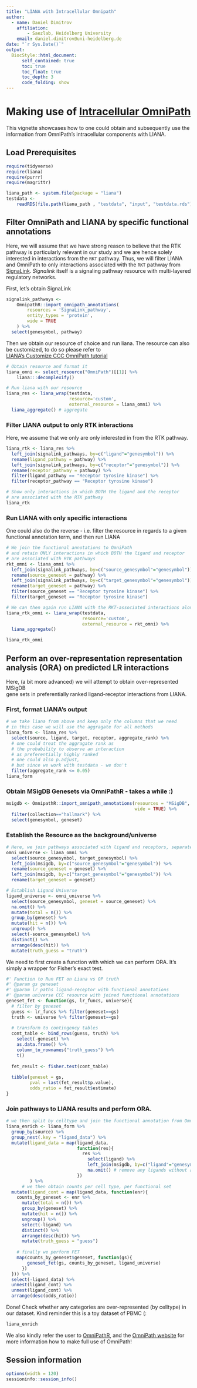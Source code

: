 ```yaml
---
title: "LIANA with Intracellular Omnipath"
author:
  - name: Daniel Dimitrov
    affiliation:
        - Saezlab, Heidelberg University
    email: daniel.dimitrov@uni-heidelberg.de
date: "`r Sys.Date()`"
output: 
  BiocStyle::html_document:
      self_contained: true
      toc: true
      toc_float: true
      toc_depth: 3
      code_folding: show
---
```


# Making use of [Intracellular OmniPath](https://omnipathdb.org/#about)

This vignette showcases how to one could obtain and subsequently use the 
information from OmniPath's intracellular components with LIANA. 


## Load Prerequisites
```r
require(tidyverse)
require(liana)
require(purrr)
require(magrittr)

liana_path <- system.file(package = "liana")
testdata <-
    readRDS(file.path(liana_path , "testdata", "input", "testdata.rds"))
```

## Filter OmniPath and LIANA by specific functional annotations
   
Here, we will assume that we have strong reason to believe that the RTK pathway
is particularly relevant in our study and we are hence solely interested in
interactions from the `RKT` pathway. Thus, we will filter LIANA and OmniPath to 
only interactions associated with the `RKT` pathway from [SignaLink](https://link.springer.com/protocol/10.1007/978-1-4939-8618-7_3).
*Signalink* itself is a signaling pathway resource with multi-layered regulatory networks.

First, let's obtain SignaLink
```r
signalink_pathways <-
    OmnipathR::import_omnipath_annotations(
        resources = 'SignaLink_pathway',
        entity_types = 'protein',
        wide = TRUE
    ) %>%
  select(genesymbol, pathway)
```

Then we obtain our resource of choice and run liana.
The resource can also be customized, to do so please refer to  
 [LIANA's Customize CCC OmniPath tutorial](https://saezlab.github.io/liana/articles/liana_custom_op.html) 

```r
# Obtain resource and format it
liana_omni <- select_resource("OmniPath")[[1]] %>%
    liana:::decomplexify()

# Run liana with our resource
liana_res <- liana_wrap(testdata,
                        resource='custom',
                        external_resource = liana_omni) %>%
  liana_aggregate() # aggregate
```

### Filter LIANA output to only RTK interactions
Here, we assume that we only are only interested in from the RTK pathway.
```r
liana_rtk <- liana_res %>% 
  left_join(signalink_pathways, by=c("ligand"="genesymbol")) %>%
  rename(ligand_pathway = pathway) %>% 
  left_join(signalink_pathways, by=c("receptor"="genesymbol")) %>%
  rename(receptor_pathway = pathway) %>%
  filter(ligand_pathway == "Receptor tyrosine kinase") %>%
  filter(receptor_pathway == "Receptor tyrosine kinase")

# Show only interactions in which BOTH the ligand and the receptor
# are associated with the RTK pathway
liana_rtk
```

### Run LIANA with only specific interactions
One could also do the reverse - i.e. filter the resource in regards to a given
functional annotation term, and then run LIANA
```r
# We join the functional annotations to OmniPath
# and retain ONLY interactions in which BOTH the ligand and receptor 
# are associated with RTK pathways
rkt_omni <- liana_omni %>% 
  left_join(signalink_pathways, by=c("source_genesymbol"="genesymbol")) %>%
  rename(source_geneset = pathway) %>%
  left_join(signalink_pathways, by=c("target_genesymbol"="genesymbol")) %>%
  rename(target_geneset = pathway) %>%
  filter(source_geneset == "Receptor tyrosine kinase") %>%
  filter(target_geneset == "Receptor tyrosine kinase")

# We can then again run LIANA with the RKT-associated interactions alone
liana_rtk_omni <- liana_wrap(testdata,
                             resource='custom',
                             external_resource = rkt_omni) %>%
  liana_aggregate()

liana_rtk_omni
```


## Perform an over-representation representation analysis (ORA) on predicted LR interactions 
Here, (a bit more advanced) we will attempt to obtain over-represented MSigDB  
gene sets in preferentially ranked ligand-receptor interactions from LIANA.

### First, format LIANA's output
```r
# we take liana from above and keep only the columns that we need
# in this case we will use the aggragate for all methods
liana_form <- liana_res %>%
  select(source, ligand, target, receptor, aggregate_rank) %>%
  # one could treat the aggragate rank as 
  # the probability to observe an interaction
  # as preferentially highly ranked
  # one could also p.adjust, 
  # but since we work with testdata - we don't
  filter(aggregate_rank <= 0.05)
liana_form

```

### Obtain MSigDB Genesets via OmniPathR - takes a while :)
```r
msigdb <- OmnipathR::import_omnipath_annotations(resources = "MSigDB",
                                                 wide = TRUE) %>%
  filter(collection=="hallmark") %>%
  select(genesymbol, geneset)
```

### Establish the Resource as the background/universe
```r
# Here, we join pathways associated with ligand and receptors, separately
omni_universe <- liana_omni %>% 
  select(source_genesymbol, target_genesymbol) %>%
  left_join(msigdb, by=c("source_genesymbol"="genesymbol")) %>%
  rename(source_geneset = geneset) %>%
  left_join(msigdb, by=c("target_genesymbol"="genesymbol")) %>%
  rename(target_geneset = geneset)

# Establish Ligand Universe
ligand_universe <- omni_universe %>%
  select(source_genesymbol, geneset = source_geneset) %>%
  na.omit() %>%
  mutate(total = n()) %>%
  group_by(geneset) %>%
  mutate(hit = n()) %>%
  ungroup() %>%
  select(-source_genesymbol) %>%
  distinct() %>%
  arrange(desc(hit)) %>%
  mutate(truth_guess = "truth")
```


We need to first create a function with which we can perform ORA.
It's simply a wrapper for Fisher's exact test.
```r
#' Function to Run FET on Liana vs OP truth
#' @param gs geneset
#' @param lr_paths ligand-receptor with functional annotations
#' @param universe CCC resource with joined functional annotations
geneset_fet <- function(gs, lr_funcs, universe){
  # filter by geneset 
  guess <- lr_funcs %>% filter(geneset==gs)
  truth <- universe %>% filter(geneset==gs)
  
  # transform to contingency tables
  cont_table <- bind_rows(guess, truth) %>%
    select(-geneset) %>%
    as.data.frame() %>%
    column_to_rownames("truth_guess") %>% 
    t()
  
  fet_result <- fisher.test(cont_table)
  
  tibble(geneset = gs,
         pval = last(fet_result$p.value),
         odds_ratio = fet_result$estimate)
}
```



### Join pathways to LIANA results and perform ORA.
```r
# we then split by celltype and join the functional annotation from OmniPath
liana_enrich <- liana_form %>%
  group_by(source) %>%
  group_nest(.key = "ligand_data") %>%
  mutate(ligand_data = map(ligand_data,
                           function(res){
                             res %>%
                               select(ligand) %>%
                               left_join(msigdb, by=c("ligand"="genesymbol")) %>%
                               na.omit() # remove any ligands without annotations
                           })
         ) %>%
      # we then obtain counts per cell type, per functional set
  mutate(ligand_cont = map(ligand_data, function(enr){
    counts_by_geneset <- enr %>%
      mutate(total = n()) %>%
      group_by(geneset) %>%
      mutate(hit = n()) %>%
      ungroup() %>%
      select(-ligand) %>%
      distinct() %>%
      arrange(desc(hit)) %>%
      mutate(truth_guess = "guess")
     
    # finally we perform FET
    map(counts_by_geneset$geneset, function(gs){
        geneset_fet(gs, counts_by_geneset, ligand_universe)
      })
  })) %>%
  select(-ligand_data) %>% 
  unnest(ligand_cont) %>%
  unnest(ligand_cont) %>%
  arrange(desc(odds_ratio))

```
Done! Check whether any categories are over-represented (by celltype) in our dataset.
Kind reminder this is a toy dataset of PBMC (:
```r
liana_enrich
```

We also kindly refer the user to [OmniPathR](https://github.com/saezlab/OmnipathR), and the [OmniPath website](https://omnipathdb.org/#about) for
more information how to make full use of OmniPath!


## Session information
```r
options(width = 120)
sessioninfo::session_info()
```
